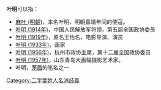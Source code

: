 '''叶明'''可以指：
* [[麻叶_(明朝)|麻叶 (明朝)]]，本名叶明，明朝嘉靖年间的倭寇。
* [[叶明_(1914年)|叶明 (1914年)]]，中国人民解放军将领，第五届全国政协委员
* [[叶明_(1919年)|叶明 (1919年)]]，原名王怡名，电影导演、演员
* [[叶明_(1933年)|叶明 (1933年)]]，画家
* [[叶明_(1956年)|叶明 (1956年)]]，杭州市政协主席，第十二届全国政协委员
* [[叶明_(1957年)|叶明 (1957年)]]，山东青岛大画幅摄影艺术家。
* 叶明，[[茅盾|茅盾]]的笔名之一

{{disambig}}

[[Category:二字葉姓人名消歧義|Category:二字葉姓人名消歧義]]